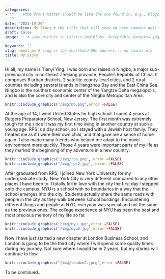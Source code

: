 ```yaml
---
categories:  
- ""    #the front matter should be like the one found in, e.g., blog2.md. It cannot be like the normal Rmd we used
- ""
date: "2021-10-20"
description: My Story # the title that will show up once someone gets to this page
draft: false
image: '' # save picture in \static\img\blogs. Acceptable formats= jpg, jpeg, or png . Your iPhone pics wont work

keywords: ""
slug: about_me # slug is the shorthand URL address... no spaces plz
title: My Story
---
```


Hi all, my name is Tianyi Ying. I was born and raised in Ningbo, a major sub-provincial city in northeast Zhejiang province, People's Republic of China. It comprises 6 urban districts, 2 satellite county-level cities, and 2 rural counties including several islands in Hangzhou Bay and the East China Sea. Ningbo is the southern economic center of the Yangtze Delta megalopolis, and is also the core city and center of the Ningbo Metropolitan Area.

```r
knitr::include_graphics("/img/nb.png",error =FALSE)
```

At the age of 14, I went United States for high school. I spent 4 years at Rutgers Preparatory School, New Jersey. The first month was extremely tough for me since it was my first time living in another country at such a young age. RPS is a day school, so I stayed with a Jewish host family. They treated me as if I were their own child, and that gave me a sense of home again. I also made many friends who helped me adapt to the novel environment more quickly. Those 4 years were important parts of my life as they marked the beginning of my adventure in a new country.

```r
knitr::include_graphics("/img/rps.png", error =FALSE)
knitr::include_graphics("/img/rps2.jpg", error =FALSE)
```

After graduated from RPS, I joined New York University for my undergraduate study. New York City is very different compared to any other places I have been to. I totally fell in love with the city the first day I stepped onto the campus. NYU is a school with no boundaries in a way that the school emerges into the city. Students actually share the same roads with people in the city as they walk between school buildings. Encountering different things and people at NYC, everyday was special and not the same as the previous ones. The college experience at NYU has been the best and most precious memory of my life so far.

```r
knitr::include_graphics("/img/nyu.jpg",error =FALSE)
knitr::include_graphics("/img/nyu2.jpg",error =FALSE)
```

Now I have just started a new chapter at London Business School, and London is going to be the third city where I will spend some quality times during my journey. Not sure where I would be in 2 years, but my stories will continue to flow.

```r
knitr::include_graphics("/img/london2.jpeg",error =FALSE)
```

To be continued...